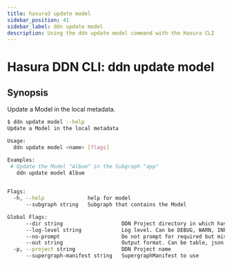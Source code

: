 ```yaml
---
title: hasura3 update model
sidebar_position: 41
sidebar_label: ddn update model
description: Using the ddn update model command with the Hasura CLI
---
```


# Hasura DDN CLI: ddn update model 

## Synopsis
Update a Model in the local metadata.

```bash
$ ddn update model --help
Update a Model in the local metadata

Usage:
  ddn update model <name> [flags]

Examples:
 # Update the Model "Album" in the Subgraph "app"
   ddn update model Album
	 

Flags:
  -h, --help              help for model
      --subgraph string   Subgraph that contains the Model

Global Flags:
      --dir string                   DDN Project directory in which hasura.yaml is present (default ".")
      --log-level string             Log level. Can be DEBUG, WARN, INFO, ERROR, or FATAL. (default "INFO")
      --no-prompt                    Do not prompt for required but missing flags
      --out string                   Output format. Can be table, json or yaml. (default "table")
  -p, --project string               DDN Project name
      --supergraph-manifest string   SupergraphManifest to use
```

